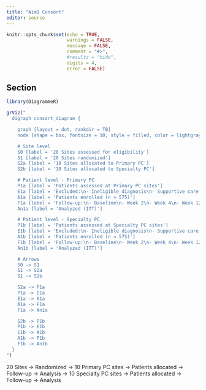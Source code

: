 ```yaml
---
title: "Aim1 Consort"
editor: source
---
```


```r
knitr::opts_chunk$set(echo = TRUE,
                      warnings = FALSE,
                      message = FALSE,
                      comment = "#>",
                      #results = "hide",
                      digits = 4,
                      error = FALSE)
```

## Section

```r
library(DiagrammeR)

grViz("
  digraph consort_diagram {

    graph [layout = dot, rankdir = TB]
    node [shape = box, fontsize = 10, style = filled, color = lightgray]

    # Site level
    S0 [label = '20 Sites assessed for eligibility']
    S1 [label = '20 Sites randomized']
    S2a [label = '10 Sites allocated to Primary PC']
    S2b [label = '10 Sites allocated to Specialty PC']

    # Patient level - Primary PC
    P1a [label = 'Patients assessed at Primary PC sites']
    E1a [label = 'Excluded:\n- Ineligible diagnosis\n- Supportive care only\n- Psychiatric/cognitive issues\n- Prior PC exposure\n- Declined participation']
    A1a [label = 'Patients enrolled (n ≈ 575)']
    F1a [label = 'Follow-up:\n- Baseline\n- Week 2\n- Week 4\n- Week 12\n- Week 24\n\nLost to follow-up:\n- Death\n- Severe illness\n- Withdrawal']
    An1a [label = 'Analyzed (ITT)']

    # Patient level - Specialty PC
    P1b [label = 'Patients assessed at Specialty PC sites']
    E1b [label = 'Excluded:\n- Ineligible diagnosis\n- Supportive care only\n- Psychiatric/cognitive issues\n- Prior PC exposure\n- Declined participation']
    A1b [label = 'Patients enrolled (n ≈ 575)']
    F1b [label = 'Follow-up:\n- Baseline\n- Week 2\n- Week 4\n- Week 12\n- Week 24\n\nLost to follow-up:\n- Death\n- Severe illness\n- Withdrawal']
    An1b [label = 'Analyzed (ITT)']

    # Arrows
    S0 -> S1
    S1 -> S2a
    S1 -> S2b

    S2a -> P1a
    P1a -> E1a
    E1a -> A1a
    A1a -> F1a
    F1a -> An1a

    S2b -> P1b
    P1b -> E1b
    E1b -> A1b
    A1b -> F1b
    F1b -> An1b
  }
")
```

20 Sites → Randomized → 10 Primary PC sites → Patients allocated → Follow-up → Analysis
                        → 10 Specialty PC sites → Patients allocated → Follow-up → Analysis

